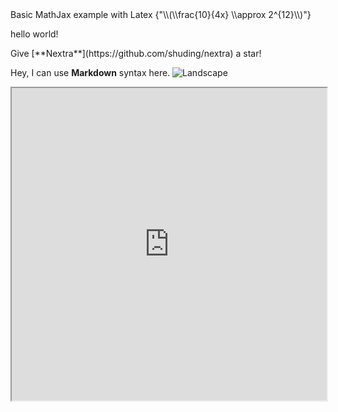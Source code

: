 



<MathJaxContext>
      Basic MathJax example with Latex
      <MathJax>{"\\(\\frac{10}{4x} \\approx 2^{12}\\)"}</MathJax>
</MathJaxContext>

hello world!

<Callout>
  Give [**Nextra**](https://github.com/shuding/nextra) a star!
</Callout>

<Bleed>Hey, I can use **Markdown** syntax here.</Bleed>
<Bleed full>
  ![Landscape](https://source.unsplash.com/eaxwP9J_V6s/1600x398)
</Bleed>
<Bleed full>
  <iframe
    src="https://hhlab.dev/?code=%2F%2Fauthor%20Jason%20Reynolds%0A%2F*simple%20js%20wrapper%20for%20QR%20function%2F%0A%2Ffunction%20that%20takes%20in%20a%20raw%20or%20object%20matrix%2C%20decomposes%20it%20using%20QR%20method%2C%20and%20return%20the%20Q%20and%20R%20as%20objects*%2F%0Afunction%20QR(inputMatrix)%7B%0A%20%20%20%20%2F%2Fin%20the%20case%20of%20the%20instance%20being%20a%20Mat%20object%20rather%20than%20a%20raw%20array%0A%20%20%20%20if%20(inputMatrix%20instanceof%20Mat)%7B%0A%20%20%20%20%20%20%20%20%2F%2Fassign%20a%20variable%20to%20be%20the%20matrix%20(MAT)%20raw%20form%0A%20%20%20%20%20%20%20%20let%20raw2DArray%20%3D%20inputMatrix.val%3B%0A%20%20%20%20%20%20%20%20%2F%2Foutput%20result%20from%20mathjavascript%20as%202%20objects%3A%20Q%20and%20R%0A%20%20%20%20%20%20%20%20let%20result%20%3D%20mathjs.qr(raw2DArray)%3B%0A%20%20%20%20%20%20%20%20return%20%7B%0A%20%20%20%20%20%20%20%20%20%20%20%20Q%3A%20mat(result.Q)%2C%0A%20%20%20%20%20%20%20%20%20%20%20%20R%3A%20mat(result.R)%0A%20%20%20%20%20%20%20%20%7D%0A%20%20%20%20%7D%0A%20%20%20%20%2F%2Fin%20the%20other%20case%2C%20that%20it's%20a%20raw%20array%0A%20%20%20%20let%20result%20%3D%20mathjs.qr(inputMatrix)%3B%0A%20%20%20%20return%20%7B%0A%20%20%20%20%20%20%20%20Q%3A%20mat(result.Q)%2C%0A%20%20%20%20%20%20%20%20R%3A%20mat(result.R)%0A%20%20%20%20%7D%0A%7D%20&auto_run=true"
    width="100%"
    height="500px"
    title="SWR-States"
  ></iframe>
</Bleed>